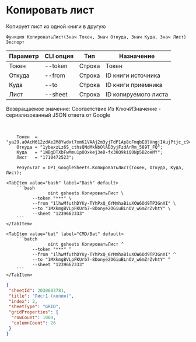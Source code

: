 ﻿---
sidebar_position: 3
---


# Копировать лист
 Копирует лист из одной книги в другую



`Функция КопироватьЛист(Знач Токен, Знач Откуда, Знач Куда, Знач Лист) Экспорт`

  | Параметр | CLI опция | Тип | Назначение |
  |-|-|-|-|
  | Токен | --token | Строка | Токен |
  | Откуда | --from | Строка | ID книги источника |
  | Куда | --to | Строка | ID книги приемника |
  | Лист | --sheet | Строка | ID копируемого листа |

  
  Возвращаемое значение:   Соответствие Из КлючИЗначение - сериализованный JSON ответа от Google

<br/>




```bsl title="Пример кода"
    Токен  = "ya29.a0AcM612zdAe2M8Ywdxt7xmK1VAAj2m3yjTdP1Ap8cFmqbE8lVngjIAujPtjc_c94MCuKNLfn7MSssBd6NfMXDQDrHMUv7Fgjp7cjuXk68n...";
    Откуда = "1ybexzLz6S_cthsQNdMkNbOlAD3yjFzdArRm_589T_FQ";
    Куда   = "1WBgDTXbFwMmu1pOOxkej3eD-fx3KQ9kiQ0Np5B2oeMY";
    Лист   = "1710472523";

    Результат = OPI_GoogleSheets.КопироватьЛист(Токен, Откуда, Куда, Лист);
```
    

 <Tabs>
  
    <TabItem value="bash" label="Bash" default>
        ```bash
                    oint gsheets КопироватьЛист \
              --token "***" \
              --from "1lhwMfuthDYKy-TYhPxQ_6YMmhaBiuXOW6Od9TP3GnXI" \
              --to "1MXkmgBVLpFKUrb7-8Donye2OGiuBLnOV_w6mZrZvhtY" \
              --sheet "1239662333"
        ```
    </TabItem>
  
    <TabItem value="bat" label="CMD/Bat" default>
        ```batch
                    oint gsheets КопироватьЛист ^
              --token "***" ^
              --from "1lhwMfuthDYKy-TYhPxQ_6YMmhaBiuXOW6Od9TP3GnXI" ^
              --to "1MXkmgBVLpFKUrb7-8Donye2OGiuBLnOV_w6mZrZvhtY" ^
              --sheet "1239662333"
        ```
    </TabItem>
</Tabs>


```json title="Результат"
{
 "sheetId": 2030603781,
 "title": "Лист1 (копия)",
 "index": 2,
 "sheetType": "GRID",
 "gridProperties": {
  "rowCount": 1000,
  "columnCount": 26
 }
}
```
